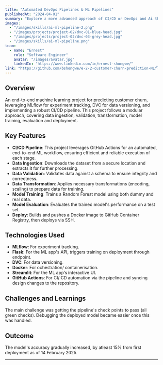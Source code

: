 ```yaml
---
title: "Automated DevOps Pipelines & ML Pipelines"
publishedAt: "2024-04-01"
summary: "Explore a more advanced approach of CI/CD or DevOps and Ai through this app's ML pipeline."
images:
  - "/images/skills/ai-ml-pipeline-2.png"
  - "/images/projects/project-02/dvc-01-blue-head.jpg"
  - "/images/projects/project-02/dvc-03-grey-head.jpg"
  - "/images/skills/ai-ml-pipeline.png"
team:
  - name: "Ernest"
    role: "Software Engineer"
    avatar: "/images/avatar.jpg"
    linkedIn: "https://www.linkedin.com/in/ernest-shongwe/"
link: "https://github.com/bshongwe/e-2-2-customer-churn-prediction-MLflow-DVC"
---
```


## Overview

An end-to-end machine learning project for predicting customer churn, leveraging MLflow for experiment tracking, DVC for data versioning, and implementing a robust CI/CD pipeline. This project follows a modular approach, covering data ingestion, validation, transformation, model training, evaluation and deployment.

## Key Features

- **CI/CD Pipeline**: This project leverages GitHub Actions for an automated, end-to-end ML workflow, ensuring efficient and reliable execution of each stage.
- **Data Ingestion**: Downloads the dataset from a secure location and extracts it for further processing.
- **Data Validation**: Validates data against a schema to ensure integrity and correctness.
- **Data Transformation**: Applies necessary transformations (encoding, scaling) to prepare data for training.
- **Model Training**: Trains a Random Forest model using both dummy and real data.
- **Model Evaluation**: Evaluates the trained model's performance on a test set.
- **Deploy**: Builds and pushes a Docker image to GitHub Container Registry, then deploys via SSH.

## Technologies Used

- **MLflow**: For experiment tracking.
- **Flask**: For the ML app's API, triggers training on deployment through endpoint.
- **DVC**: For data versioning.
- **Docker**: For ochestration/ containerisation.
- **Streamlit**: For the ML app's interactive UI.
- **GitHub Actions**: For CI/ CD automation via the pipeline and syncing design changes to the repository.

## Challenges and Learnings

The main challenge was getting the pipeline's check points to pass (all green checks). Debugging the deployed model became easier once this was handled.

## Outcome

The model's accuracy gradually increased, by atleast 15% from first deployment as of 14 February 2025.

---
